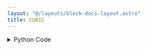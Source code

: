 ```yaml
---
layout: "@/layouts/block-docs-layout.astro"
title: CUBIC
---
```



<PythonDocsDisplay docstring={docstring} />

<details>
<summary>Python Code</summary>
```python
from flojoy import OrderedPair, flojoy, Matrix, Scalar
import numpy as np
from collections import namedtuple
from typing import Literal

import scipy.signal


@flojoy
def CUBIC(
    default: OrderedPair | Matrix,
) -> OrderedPair | Matrix | Scalar:
    """The CUBIC node is based on a numpy or scipy function.

    The description of that function is as follows:

        A cubic B-spline.
        This is a special case of 'bspline', and equivalent to "bspline(x, 3)".

    Parameters
    ----------
    x : array_like
        a knot vector

    Returns
    -------
    DataContainer
        type 'ordered pair', 'scalar', or 'matrix'
    """

    result = scipy.signal.cubic(
        x=default.y,
    )

    if isinstance(result, np.ndarray):
        result = OrderedPair(x=default.x, y=result)
    else:
        assert isinstance(
            result, np.number | float | int
        ), f"Expected np.number, float or int for result, got {type(result)}"
        result = Scalar(c=float(result))

    return result

```
[Find this Flojoy Block on GitHub](https://github.com/flojoy-ai/blocks/blob/main/blocks/SCIPY/SIGNAL/CUBIC/CUBIC.py)
</details>


## Example
